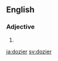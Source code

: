 ==English==

===Adjective===
{{head|en|adjective comparative form}}

# {{en-comparative of|dozy}}

[[ja:dozier]]
[[sv:dozier]]